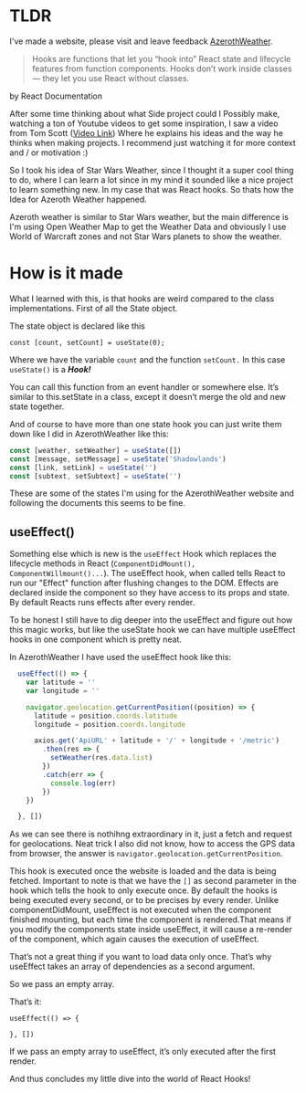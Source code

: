 # TLDR

I've made a website, please visit and leave feedback [AzerothWeather](https://www.azerothweather.com/).

> Hooks are functions that let you “hook into” React state and lifecycle features from function components. Hooks don’t work inside classes — they let you use React without classes.

by React Documentation

After some time thinking about what Side project could I Possibly make, watching a ton of Youtube videos to get some inspiration, I saw a video from Tom Scott ([Video Link](https://www.youtube.com/watch?v=BxV14h0kFs0)) Where he explains his ideas and the way he thinks when making projects. I recommend just watching it for more context and / or motivation :) 

So I took his idea of Star Wars Weather, since I thought it a super cool thing to do, where I can learn a lot since in my mind it sounded like a nice project to learn something new. In my case that was React hooks. So thats how the Idea for  Azeroth Weather happened.

Azeroth weather is similar to Star Wars weather, but the main difference is I'm using Open Weather Map to get the Weather Data and obviously I use World of Warcraft zones and not Star Wars planets to show the weather. 

# How is it made
What I learned with this, is that hooks are weird compared to the class implementations. First of all the State object. 

The state object is declared like this 
```
const [count, setCount] = useState(0);
``` 
Where we have the variable `count` and the function `setCount.` In this case `useState()` is a ***Hook!*** 

You can call this function from an event handler or somewhere else. It’s similar to this.setState in a class, except it doesn’t merge the old and new state together. 

And of course to have more than one state hook you can just write them down like I did in AzerothWeather like this: 

```js
const [weather, setWeather] = useState([])
const [message, setMessage] = useState('Shadowlands')
const [link, setLink] = useState('')
const [subtext, setSubtext] = useState('')
```

These are some of the states I'm using for the AzerothWeather website and following the documents this seems to be fine. 


## useEffect()

Something else which is new is the `useEffect` Hook which replaces the lifecycle methods in React (`ComponentDidMount(), ComponentWillmount()...`). The useEffect hook, when called tells React to run our "Effect" function after flushing changes to the DOM. Effects are declared inside the component so they have access to its props and state. By default Reacts runs effects after every render. 

To be honest I still have to dig deeper into the useEffect and figure out how this magic works, but like the useState hook we can have multiple useEffect hooks in one component which is pretty neat.


In AzerothWeather I have used the useEffect hook like this: 
```javascript
  useEffect(() => {
    var latitude = ''
    var longitude = ''

    navigator.geolocation.getCurrentPosition((position) => {
      latitude = position.coords.latitude
      longitude = position.coords.longitude

      axios.get('ApiURL' + latitude + '/' + longitude + '/metric')
        .then(res => {
          setWeather(res.data.list)
        })
        .catch(err => {
          console.log(err)
        })
    })

  }, [])
  ```

As we can see there is nothihng extraordinary in it, just a fetch and request for geolocations. Neat trick I also did not know, how to access the GPS data from browser, the answer is `navigator.geolocation.getCurrentPosition`. 

This hook is executed once the website is loaded and the data is being fetched. Important to note is that we have the `[]` as second parameter in the hook which tells the hook to only execute once. By default the hooks is being executed every second, or to be precises by every render. Unlike componentDidMount, useEffect is not executed when the component finished mounting, but each time the component is rendered.That means if you modify the components state inside useEffect, it will cause a re-render of the component, which again causes the execution of useEffect.

That’s not a great thing if you want to load data only once.
That’s why useEffect takes an array of dependencies as a second argument.

So we pass an empty array.

That’s it:

```
useEffect(() => {

}, [])
```

If we pass an empty array to useEffect, it’s only executed after the first render. 

And thus concludes my little dive into the world of React Hooks! 


